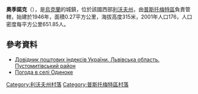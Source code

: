 {{coord|49|40|15|N|23|49|13|E|scale:100000|display=title}}

'''奧季諾克'''（{{lang-uk|Одиноке}}），是[[烏克蘭|烏克蘭]]的城鎮，位於該國西部[[利沃夫州|利沃夫州]]，由[[普斯托梅特區|普斯托梅特區]]負責管轄，始建於1946年，面積0.27平方公里，海拔高度315米，2001年人口176，人口密度每平方公里651.85人。

==參考資料==
*[http://www.uaidx.com/13/298/index Довідник поштових індексів України. Львівська область. Пустомитівський район]{{Wayback|url=http://www.uaidx.com/13/298/index |date=20161011013019 }}
* [http://weather.in.ua/ua/l'vovskaja/18485 Погода в селі Одиноке] {{Wayback|url=http://weather.in.ua/ua/l'vovskaja/18485 |date=20111221133831 }}

[[Category:利沃夫州村落|Category:利沃夫州村落]]
[[Category:普斯托梅特區村落|Category:普斯托梅特區村落]]


{{Lviv-geo-stub}}